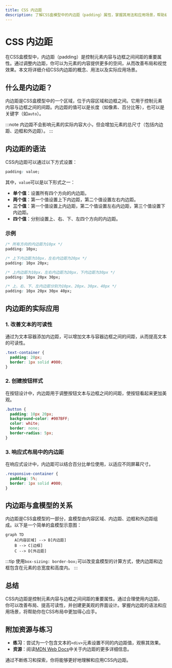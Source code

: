 ```yaml
---
title: CSS 内边距
description: 了解CSS盒模型中的内边距（padding）属性，掌握其用法和应用场景，帮助初学者更好地控制元素内容与边框之间的间距。
---
```


# CSS 内边距

在CSS盒模型中，内边距（padding）是控制元素内容与边框之间间距的重要属性。通过调整内边距，你可以为元素的内容提供更多的空间，从而改善布局和视觉效果。本文将详细介绍CSS内边距的概念、用法以及实际应用场景。

## 什么是内边距？

内边距是CSS盒模型中的一个区域，位于内容区域和边框之间。它用于控制元素内容与边框之间的间距。内边距的值可以是长度（如像素、百分比等），也可以是关键字（如`auto`）。

:::note
内边距不会影响元素的实际内容大小，但会增加元素的总尺寸（包括内边距、边框和外边距）。
:::

## 内边距的语法

CSS内边距可以通过以下方式设置：

```css
padding: value;
```

其中，`value`可以是以下形式之一：

- **单个值**：设置所有四个方向的内边距。
- **两个值**：第一个值设置上下内边距，第二个值设置左右内边距。
- **三个值**：第一个值设置上内边距，第二个值设置左右内边距，第三个值设置下内边距。
- **四个值**：分别设置上、右、下、左四个方向的内边距。

### 示例

```css
/* 所有方向的内边距为10px */
padding: 10px;

/* 上下内边距为10px，左右内边距为20px */
padding: 10px 20px;

/* 上内边距为10px，左右内边距为20px，下内边距为30px */
padding: 10px 20px 30px;

/* 上、右、下、左内边距分别为10px、20px、30px、40px */
padding: 10px 20px 30px 40px;
```

## 内边距的实际应用

### 1. 改善文本的可读性

通过为文本容器添加内边距，可以增加文本与容器边框之间的间距，从而提高文本的可读性。

```css
.text-container {
  padding: 20px;
  border: 1px solid #000;
}
```

### 2. 创建按钮样式

在按钮设计中，内边距用于调整按钮文本与边框之间的间距，使按钮看起来更加美观。

```css
.button {
  padding: 10px 20px;
  background-color: #007BFF;
  color: white;
  border: none;
  border-radius: 5px;
}
```

### 3. 响应式布局中的内边距

在响应式设计中，内边距可以结合百分比单位使用，以适应不同屏幕尺寸。

```css
.responsive-container {
  padding: 5%;
  border: 1px solid #000;
}
```

## 内边距与盒模型的关系

内边距是CSS盒模型的一部分，盒模型由内容区域、内边距、边框和外边距组成。以下是一个简单的盒模型示意图：

```mermaid
graph TD
    A[内容区域] --> B[内边距]
    B --> C[边框]
    C --> D[外边距]
```

:::tip
使用`box-sizing: border-box;`可以改变盒模型的计算方式，使内边距和边框包含在元素的总宽度和高度内。
:::

## 总结

CSS内边距是控制元素内容与边框之间间距的重要属性。通过合理使用内边距，你可以改善布局、提高可读性，并创建更美观的界面设计。掌握内边距的语法和应用场景，将帮助你在CSS布局中更加得心应手。

## 附加资源与练习

- **练习**：尝试为一个包含文本的`<div>`元素设置不同的内边距值，观察其效果。
- **资源**：阅读[MDN Web Docs](https://developer.mozilla.org/zh-CN/docs/Web/CSS/padding)中关于内边距的更多详细信息。

通过不断练习和探索，你将能够更好地理解和应用CSS内边距。